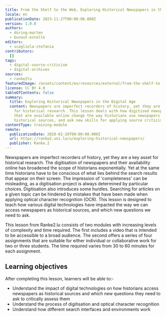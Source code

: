 ```yaml
---
title: From the Shelf to the Web, Exploring Historical Newspapers in the Digital Age
locale: en
publicationDate: 2023-11-27T00:00:00.000Z
version: 1.0.0
authors:
  - düring-marten
  - bunout-estelle
editors:
  - scagliola-stefania
contributors:
  []
tags:
  - digital-source-criticism
  - digital-archives
sources:
  - ranke2lu
featuredImage: /assets/content/en/resources/external/from-the-shelf-to-the-web-exploring-historical-newspapers-in-the-digital-age/image.jpg
license: CC BY 4.0
tableOfContents: false
summary:
  title: Exploring Historical Newspapers in the Digital Age
  content: Newspapers are imperfect recorders of history, yet they are a key asset
    for historical research. This lesson deals with how digitised newspapers
    that are available online change the way historians use newspapers as
    historical sources, and ask new skills for applying source criticism.
contentType: training-module
remote:
  publicationDate: 2020-02-20T00:00:00.000Z
  url: https://ranke2.uni.lu/u/exploring-historical-newspapers/
  publisher: Ranke.2
---
```

Newspapers are imperfect recorders of history, yet they are a key asset for historical research. The digitisation of newspapers and their availability online has broadened the scope of historians exponentially. Yet at the same time historians have to be conscious of what lies behind the search results that appear on their screen. The impression of 'completeness' can be misleading, as a digitisation project is always determined by particular choices. Digitisation also introduces some hurdles. Searching for articles on a given topic can be hindered by mistakes that have been made when applying optical character recognition (OCR). This lesson is designed to teach how various digital technologies have impacted the way we can access newspapers as historical sources, and which new questions we need to ask.

This lesson from Ranke2.lu consists of two modules with increasing levels of complexity and time required. The first includes a video that is intended to be accessible to a broad audience. The second offers a series of four assignments that are suitable for either individual or collaborative work for two or three students. The time required varies from 30 to 60 minutes for each assignment.

## Learning objectives

After completing this lesson, learners will be able to:-

* Understand the impact of digital technologies on how historians access newspapers as historical sources and which new questions they need to ask to critically assess them
* Understand the process of digitisation and optical character recognition
* Understand how different search interfaces and environments work

<ExternalResource title="Interested in learning more?" subtitle="Check out 'From the Shelf to the Web'" url="https://ranke2.uni.lu/u/exploring-historical-newspapers/" />

